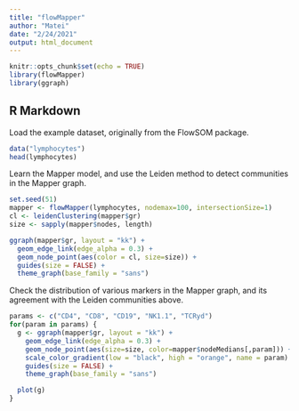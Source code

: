 ---
title: "flowMapper"
author: "Matei"
date: "2/24/2021"
output: html_document
---

```{r setup, include=FALSE}
knitr::opts_chunk$set(echo = TRUE)
library(flowMapper)
library(ggraph)
```

## R Markdown

Load the example dataset, originally from the FlowSOM package.

```{r lymphocytes}
data("lymphocytes")
head(lymphocytes)
```


Learn the Mapper model, and use the Leiden method to detect communities in the Mapper graph.

```{r mapper}
set.seed(51)
mapper <- flowMapper(lymphocytes, nodemax=100, intersectionSize=1)
cl <- leidenClustering(mapper$gr)
size <- sapply(mapper$nodes, length)

ggraph(mapper$gr, layout = "kk") +
  geom_edge_link(edge_alpha = 0.3) +
  geom_node_point(aes(color = cl, size=size)) +
  guides(size = FALSE) +
  theme_graph(base_family = "sans")
```

Check the distribution of various markers in the Mapper graph, 
and its agreement with the Leiden communities above.

```{r distribution}
params <- c("CD4", "CD8", "CD19", "NK1.1", "TCRyd")
for(param in params) {
  g <- ggraph(mapper$gr, layout = "kk") +
    geom_edge_link(edge_alpha = 0.3) +
    geom_node_point(aes(size=size, color=mapper$nodeMedians[,param])) +
    scale_color_gradient(low = "black", high = "orange", name = param) +
    guides(size = FALSE) +
    theme_graph(base_family = "sans")

  plot(g)
}

```


